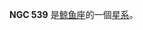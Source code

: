 {{NGCInfoBox
|NGCID=NGC 539|發現者=法蘭斯·萊文沃思|發現日期=1886年-月-日|其他編號=NGC 563, ESO 542-10,MCG -3-4-63|曆元=J2000.0|赤經=1時25分21.7秒
|赤緯=-18°9'52"
|星座=鲸鱼座|星體=星系|星等=13.5|表面亮度=14.1|藍等=14.2}}

'''NGC 539''' 是[[鲸鱼座|鲸鱼座]]的一個[[星系|星系]]。

{{NGCReference|539}}
{{Catalogs|NGC=539}}

{{Galaxy-stub}}